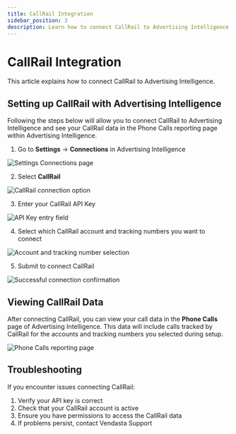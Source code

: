 ```yaml
---
title: CallRail Integration
sidebar_position: 3
description: Learn how to connect CallRail to Advertising Intelligence
---
```


# CallRail Integration

This article explains how to connect CallRail to Advertising Intelligence.

## Setting up CallRail with Advertising Intelligence

Following the steps below will allow you to connect CallRail to Advertising Intelligence and see your CallRail data in the Phone Calls reporting page within Advertising Intelligence.

1. Go to **Settings** → **Connections** in Advertising Intelligence

![Settings Connections page](/img/advertising-intelligence/integrations/callrail/settings-connections.jpg)

2. Select **CallRail**

![CallRail connection option](/img/advertising-intelligence/integrations/callrail/callrail-connection.jpg)

3. Enter your CallRail API Key

![API Key entry field](/img/advertising-intelligence/integrations/callrail/api-key-entry.jpg)

4. Select which CallRail account and tracking numbers you want to connect

![Account and tracking number selection](/img/advertising-intelligence/integrations/callrail/account-selection.jpg)

5. Submit to connect CallRail

![Successful connection confirmation](/img/advertising-intelligence/integrations/callrail/connection-success.jpg)

## Viewing CallRail Data

After connecting CallRail, you can view your call data in the **Phone Calls** page of Advertising Intelligence. This data will include calls tracked by CallRail for the accounts and tracking numbers you selected during setup.

![Phone Calls reporting page](/img/advertising-intelligence/integrations/callrail/phone-calls-view.jpg)

## Troubleshooting

If you encounter issues connecting CallRail:

1. Verify your API key is correct
2. Check that your CallRail account is active
3. Ensure you have permissions to access the CallRail data
4. If problems persist, contact Vendasta Support